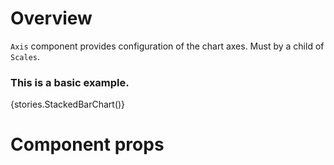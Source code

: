 
<Meta title="Modules|Charts/Components" component={Axis} />

# Overview

`Axis` component provides configuration of the chart axes. Must by a child of `Scales`.

### This is a basic example.

<Preview>
    <Story name="Axis">{stories.StackedBarChart()}</Story>
</Preview>

# Component props

<Props of={Axis} />
